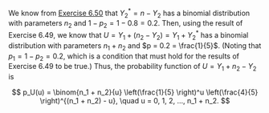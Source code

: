 We know from <a href="/docs/chapter-6/section-6-5#650" target="_blank">Exercise 6.50</a> that $Y_2^* = n - Y_2$ has a binomial distribution with parameters $n_2$ and $1 - p_2 = 1 - 0.8 = 0.2$.
Then, using the result of Exercise 6.49, we know that $U = Y_1 + (n_2 - Y_2) = Y_1 + Y_2^*$ has a binomial distribution with parameters $n_1 + n_2$ and $p = 0.2 = \frac{1}{5}$.
(Noting that $p_1 = 1 - p_2 = 0.2$, which is a condition that must hold for the results of Exercise 6.49 to be true.)
Thus, the probability function of $U = Y_1 + n_2 - Y_2$ is

$$
p_U(u) = \binom{n_1 + n_2}{u} \left(\frac{1}{5} \right)^u \left(\frac{4}{5} \right)^{(n_1 + n_2) - u}, \quad u = 0, 1, 2, ..., n_1 + n_2.
$$
